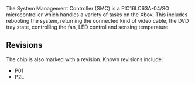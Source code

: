 The System Management Controller (SMC) is a PIC16LC63A-04/SO microcontroller which handles a variety of tasks on the Xbox.
This includes rebooting the system, returning the connected kind of video cable, the DVD tray state, controlling the fan, LED control and sensing temperature.

== Revisions ==

The chip is also marked with a revision.
Known revisions include:

* P01
* P2L{{citation needed}}